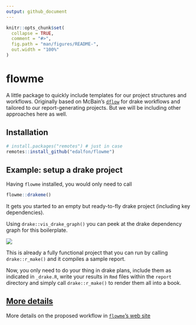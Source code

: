 ```yaml
---
output: github_document
---
```


<!-- README.md is generated from README.Rmd. Please edit that file -->

```r
knitr::opts_chunk$set(
  collapse = TRUE,
  comment = "#>",
  fig.path = "man/figures/README-",
  out.width = "100%"
)
```

# flowme

<!-- badges: start -->
<!-- badges: end -->

A little package to quickly include templates for our project structures and
workflows. Originally based on McBain's
[`dflow`](https://github.com/MilesMcBain/dflow) for drake workflows and tailored
to our report-generating projects. But we will be including other approaches
here as well.

## Installation

``` r
# install.packages("remotes") # just in case
remotes::install_github("edalfon/flowme")
```

## Example: setup a drake project

Having `flowme` installed, you would only need to call

``` r
flowme::drakeme()
```

It gets you started to an empty but ready-to-fly drake project (including 
key dependencies).

Using `drake::vis_drake_graph()` you can peek at the drake dependency graph 
for this boilerplate.

![](man/figures/README-drake-graph.png)<!-- -->

This is already a fully functional project that you can run by calling
`drake::r_make()` and it compiles a sample report.

Now, you only need to do your thing in drake plans, include them as indicated in
`_drake.R`, write your results in `Rmd` files within the `report` directory and
simply call `drake::r_make()` to render them all into a book.


## [More details](https://edalfon.github.io/flowme/articles/flowme.html)

More details on the proposed workflow in [`flowme`'s web
site](https://edalfon.github.io/flowme/articles/flowme.html)

